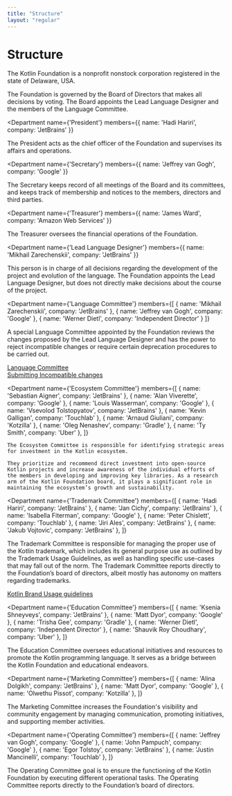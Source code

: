 ```yaml
---
title: "Structure"
layout: "regular"
---
```


# Structure

The Kotlin Foundation is a nonprofit nonstock corporation registered in the state of Delaware, USA.

<Structure>
<Department
    hero
    name="Board of Directors"
    members={[
        { name: 'Hadi Hariri', company: 'JetBrains' },
        { name: "Egor Tolstoy", company: 'JetBrains' },
        { name: 'Grace Kloba', company: 'Google' },
        { name: 'Jeffrey van Gogh', company: 'Google' },
        { name: 'Jeffrey Namnum', company: 'Touchlab' },
        { name: 'Werner Dietl', company: 'Independent Director' },
    ]}
>

The Foundation is governed by the Board of Directors that makes all decisions by voting.
The Board appoints the Lead Language Designer and the members of the Language Committee.

</Department>

<Department
    name={'President'}
    members={{ name: 'Hadi Hariri', company: 'JetBrains' }}
>

The President acts as the chief officer of the Foundation and supervises its affairs and operations.

</Department>

<Department
    name={'Secretary'}
    members={{ name: 'Jeffrey van Gogh', company: 'Google' }}
>

The Secretary keeps record of all meetings of the Board and its committees, and keeps track of membership
and notices to the members, directors and third parties.

</Department>

<Department
    name={'Treasurer'}
    members={{ name: 'James Ward', company: 'Amazon Web Services' }}
>

The Treasurer oversees the financial operations of the Foundation.

</Department>

<Department
    name={'Lead Language Designer'}
    members={{ name: 'Mikhail Zarechenskii', company: 'JetBrains' }}
>

This person is in charge of all decisions regarding the development of the project and evolution of the language.
The Foundation appoints the Lead Language Designer, but does not directly make decisions about the course of the project.

</Department>

<Department
    name={'Language Committee'}
    members={[
        { name: 'Mikhail Zarechenskii', company: 'JetBrains' },
        { name: 'Jeffrey van Gogh', company: 'Google' },
        { name: 'Werner Dietl', company: 'Independent Director' }
    ]}
>

A special Language Committee appointed by the Foundation reviews the changes proposed by the Lead Language Designer
and has the power to reject incompatible changes or require certain deprecation procedures to be carried out.

[Language Committee](/language-committee-guidelines/)<br/>
[Submitting Incompatible changes](/submitting-incompatible-changes/)

</Department>

<Department
    name={'Ecosystem Committee'}
    members={[
        { name: 'Sebastian Aigner', company: 'JetBrains' },
        { name: 'Alan Viverette', company: 'Google' },
        { name: 'Louis Wasserman', company: 'Google' },
        { name: 'Vsevolod Tolstopyatov', company: 'JetBrains' },
        { name: 'Kevin Galligan', company: 'Touchlab' },
        { name: 'Arnaud Giuliani', company: 'Kotzilla' },
        { name: 'Oleg Nenashev', company: 'Gradle' },
        { name: 'Ty Smith', company: 'Uber' },
    ]}
>
    The Ecosystem Committee is responsible for identifying strategic areas for investment in the Kotlin ecosystem.

    They prioritize and recommend direct investment into open-source Kotlin projects and increase awareness of the individual efforts of the members in developing and improving key libraries. As a research arm of the Kotlin Foundation board, it plays a significant role in maintaining the ecosystem’s growth and sustainability.
</Department>

<Department
    name={'Trademark Committee'}
    members={[
        { name: 'Hadi Hariri', company: 'JetBrains' },
        { name: 'Jan Cichy', company: 'JetBrains' },
        { name: 'Isabella Fiterman', company: 'Google' },
        { name: 'Peter Chislett', company: 'Touchlab' },
        { name: 'Jiri Ales', company: 'JetBrains' },
        { name: 'Jakub Vojtovic', company: 'JetBrains' },
    ]}
>

The Trademark Committee is responsible for managing the proper use of the Kotlin trademark,
which includes its general purpose use as outlined by the Trademark Usage Guidelines,
as well as handling specific use-cases that may fall out of the norm.
The Trademark Committee reports directly to the Foundation’s board of directors, albeit mostly has autonomy on matters regarding trademarks.

[Kotlin Brand Usage guidelines](/guidelines/)

</Department>

<Department
    name={'Education Committee'}
    members={[
        { name: 'Ksenia Shneyveys', company: 'JetBrains' },
        { name: 'Matt Dyor', company: 'Google' },
        { name: 'Trisha Gee', company: 'Gradle' },
        { name: 'Werner Dietl', company: 'Independent Director' },
        { name: 'Shauvik Roy Choudhary', company: 'Uber' },
    ]}
>

The Education Committee oversees educational initiatives and resources to promote the Kotlin programming language.
It serves as a bridge between the Kotlin Foundation and educational endeavors.

</Department>

<Department
    name={'Marketing Committee'}
    members={[
        { name: 'Alina Dolgikh', company: 'JetBrains' },
        { name: 'Matt Dyor', company: 'Google' },
        { name: 'Olwethu Pissot', company: 'Kotzilla' },
    ]}
>

The Marketing Committee increases the Foundation's visibility and community engagement by
managing communication, promoting initiatives, and supporting member activities.

</Department>

<Department
    name={'Operating Committee'}
    members={[
        { name: 'Jeffrey van Gogh', company: 'Google' },
        { name: 'John Pampuch', company: 'Google' },
        { name: 'Egor Tolstoy', company: 'JetBrains' },
        { name: 'Justin Mancinelli', company: 'Touchlab' },
    ]}
>

The Operating Committee goal is to ensure the functioning of the Kotlin Foundation by executing different operational tasks.
The Operating Committee reports directly to the Foundation’s board of directors.

</Department>
</Structure>
